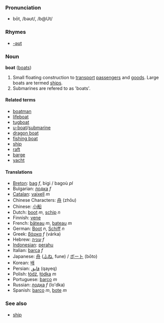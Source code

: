 ===Pronunciation===
*bōt, /bəʊt/, /b@Ut/

===Rhymes===
*[[Rhymes:English:-əʊt|-əʊt]]

=== Noun ===
'''boat''' ([[boats]])

#Small floating construction to [[transport]] [[passengers]] and [[goods]]. Large boats are termed [[ship]]s.
#Submarines are refered to as 'boats'.

====Related terms====
*[[boatman]]
*[[lifeboat]]
*[[tugboat]]
*[[u-boat]]/[[submarine]]
*[[dragon boat]]
*[[fishing boat]]
*[[ship]]
*[[raft]]
*[[barge]]
*[[yacht]]

==== Translations ====
*[[Breton]]: [[bag]] ''f'', bigi / bagoù ''pl''
*Bulgarian: [[лодка]] ''f''
*[[Catalan]]: [[vaixell]] ''m''
*Chinese Characters: [[舟]] (zhōu)
*Chinese: [[小船]]
*Dutch: [[boot]] ''m'', [[schip]] ''n''
*Finnish: [[vene]]
*French: [[bâteau]] ''m'', [[bateau]] ''m''
*German: [[Boot]] ''n'', [[Schiff]] ''n''
*Greek: [[βάρκα]] ''f'' (v&aacute;rka)
*Hebrew: [[עוניה]] ''f''
*[[Indonesian]]: [[perahu]]
*Italian: [[barca]] ''f''
*Japanese: [[舟]] ([[ふね]], fune) / [[ボート]] (bōto)
*Korean: [[배]]
*Persian: [[قایق]] (qayeq)
*Polish: [[łódź]], [[łódka]] ''m''
*Portuguese: [[barco]] ''m''
*Russian: [[лодка]] ''f'' (lo'dka)
*Spanish: [[barco]] ''m'', [[bote]] ''m''

===See also===
*[[ship]]<!-- is this ever a synonym? -->
